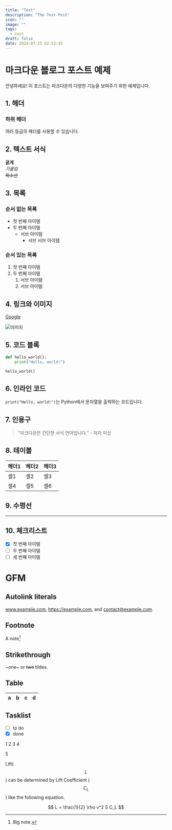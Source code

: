 ```yaml
---
title: "Test"
description: "The Test Post"
icon: ""
image: ""
tags:
  - test
draft: false
date: 2024-07-15 02:53:45
---
```


# 마크다운 블로그 포스트 예제

안녕하세요! 이 포스트는 마크다운의 다양한 기능을 보여주기 위한 예제입니다.

## 1. 헤더

### 하위 헤더

여러 등급의 헤더를 사용할 수 있습니다.

## 2. 텍스트 서식

**굵게**  
_기울임_  
~~취소선~~

## 3. 목록

### 순서 없는 목록

- 첫 번째 아이템
- 두 번째 아이템
  - 서브 아이템
    - 서브 서브 아이템

### 순서 있는 목록

1. 첫 번째 아이템
2. 두 번째 아이템
   1. 서브 아이템
   2. 서브 아이템

## 4. 링크와 이미지

[Google](https://www.google.com)

![이미지](https://via.placeholder.com/150)

## 5. 코드 블록

```python
def hello_world():
    print("Hello, world!")

hello_world()
```

## 6. 인라인 코드

`print("Hello, world!")`는 Python에서 문자열을 출력하는 코드입니다.

## 7. 인용구

> "마크다운은 간단한 서식 언어입니다." - 저자 미상

## 8. 테이블

| 헤더1 | 헤더2 | 헤더3 |
| ----- | ----- | ----- |
| 셀1   | 셀2   | 셀3   |
| 셀4   | 셀5   | 셀6   |

## 9. 수평선

---

## 10. 체크리스트

- [x] 첫 번째 아이템
- [ ] 두 번째 아이템
- [ ] 세 번째 아이템

# GFM

## Autolink literals

www.example.com, https://example.com, and contact@example.com.

## Footnote

A note[^1]

[^1]: Big note.

## Strikethrough

~one~ or ~~two~~ tildes.

## Table

| a   | b   |   c |  d  |
| --- | :-- | --: | :-: |

## Tasklist

- [ ] to do
- [x] done

1
2
3
4

5

Lift($$L$$) can be determined by Lift Coefficient ($$C_L$$) like the following
equation.

$$
L = \frac{1}{2} \rho v^2 S C_L
$$
